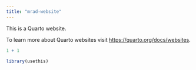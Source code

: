 ```yaml
---
title: "mrad-website"
---
```


This is a Quarto website.

To learn more about Quarto websites visit <https://quarto.org/docs/websites>.

```r
1 + 1

library(usethis)

```
